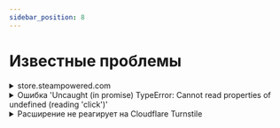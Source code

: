 ```yaml
---
sidebar_position: 8
---
```




<ArticleHead slug="extension/known-issues" />

# Известные проблемы


<details>
        <summary>store.steampowered.com</summary>

Наш сервис умеет решать только капчи на английском языке, на данном сайте определение языка капчи идет не от системных настроек, а от выбранного на сайте языка, поэтому для корректного решение обязательно выбирайте английский язык.

</details>

<details>
        <summary>Ошибка 'Uncaught (in promise) TypeError: Cannot read properties of undefined (reading 'click')'</summary>

Если при решении капчи методом кликов (ComplexImageTask) через расширение CapMonster Cloud возникает ошибка 'Uncaught (in promise) TypeError: Cannot read properties of undefined (reading 'click')', как показано на скриншоте, рекомендуется установить значение 'Задержка между кликами' в расширении — это может помочь решить проблему.
![](./images/known-issues/Uncaught.png)
</details>

<details>
  <summary>Расширение не реагирует на Cloudflare Turnstile</summary>

## Доступ к `websiteKey` через Shadow DOM  

Иногда ключ капчи (**`websiteKey`**) скрыт внутри `shadow-root` с режимом *closed*.  
Например, в iframe с адресом:  
`https://challenges.cloudflare.com/cdn-cgi/challenge-platform/h/g/turnstile/if/.../0x4AAAAAAA1a2345abc-/auto/...`

Ключ `websiteKey` в этом случае равен *0x4AAAAAAA1a2345abc*.  

Если расширение успеет загрузиться **раньше**, чем данный iframe, можно сделать `shadowRoot` открытым и извлечь `websiteKey`.  
Если же iframe уже загружен — получить ключ будет невозможно.

В качестве альтернативы расширению для тестирования и отладки можно использовать **Selenium** (или другие headless-браузеры), а при необходимости — запускать его вместе с расширением.

---

## Пример: открытие `shadowRoot` через Selenium

```python
from selenium import webdriver
from selenium.webdriver.common.by import By
import time

# Настройка WebDriver
options = webdriver.ChromeOptions()
driver = webdriver.Chrome(options=options)

# Открытие страницы
driver.get("https://example.com")

# Встраивание JavaScript для открытия ShadowRoot
inject_script = """
const originalAttachShadow = Element.prototype.attachShadow;
Element.prototype.attachShadow = function(...args) {
    if (args[0] && args[0].mode === 'closed') {
        args[0].mode = 'open';
    }
    const shadowRoot = originalAttachShadow.apply(this, args);
    return shadowRoot;
};
console.log('ShadowRoot mode changed to open.');
"""
driver.execute_script(inject_script)

# Даем время странице прогрузиться
time.sleep(3)

# Пример взаимодействия с теневым DOM после изменения attachShadow
shadow_host = driver.find_element(By.CSS_SELECTOR, "shadow-host-selector")  # Укажите реальный селектор
shadow_root = driver.execute_script("return arguments[0].shadowRoot", shadow_host)

# Взаимодействие с элементами в теневом DOM
button = shadow_root.find_element(By.CSS_SELECTOR, "button")
button.click()

# Закрытие браузера
driver.quit()
```
Чтобы использовать Selenium совместно с расширением, подключите расширение при запуске браузера:

```python
options = webdriver.ChromeOptions()
options.add_extension('your_extension.crx')  # путь к расширению
driver = webdriver.Chrome(options=options)
```
О том, как скачать crx-файл, вы можете узнать [здесь](https://zennolab.atlassian.net/wiki/spaces/RU/pages/2081423361#%D0%9A%D0%B0%D0%BA-%D1%81%D0%BA%D0%B0%D1%87%D0%B0%D1%82%D1%8C-crx-%D1%84%D0%B0%D0%B9%D0%BB-%D1%80%D0%B0%D1%81%D1%88%D0%B8%D1%80%D0%B5%D0%BD%D0%B8%D1%8F).

</details>